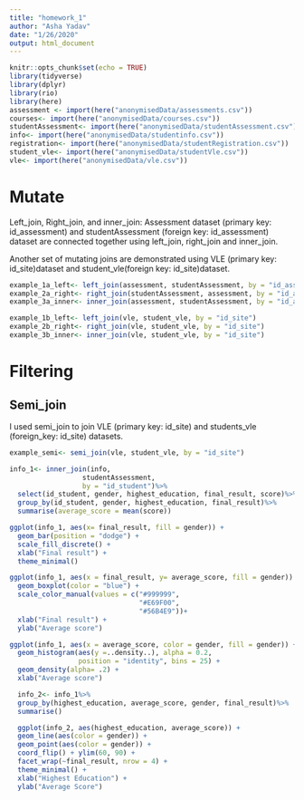 ```yaml
---
title: "homework_1"
author: "Asha Yadav"
date: "1/26/2020"
output: html_document
---
```


```r
knitr::opts_chunk$set(echo = TRUE)
library(tidyverse)
library(dplyr)
library(rio)
library(here)
assessment <- import(here("anonymisedData/assessments.csv"))
courses<- import(here("anonymisedData/courses.csv"))
studentAssessment<- import(here("anonymisedData/studentAssessment.csv"))
info<- import(here("anonymisedData/studentinfo.csv"))
registration<- import(here("anonymisedData/studentRegistration.csv"))
student_vle<- import(here("anonymisedData/studentVle.csv"))
vle<- import(here("anonymisedData/vle.csv"))
```

# Mutate
Left_join, Right_join, and inner_join: Assessment dataset (primary key: id_assessment) and studentAssessment (foreign key: id_assessment) dataset are connected together using left_join, right_join and inner_join.

Another set of mutating joins are demonstrated using VLE (primary key: id_site)dataset and student_vle(foreign key: id_site)dataset.

```r
example_1a_left<- left_join(assessment, studentAssessment, by = "id_assessment")
example_2a_right<- right_join(studentAssessment, assessment, by = "id_assessment")
example_3a_inner<- inner_join(assessment, studentAssessment, by = "id_assessment")
```
```r
example_1b_left<- left_join(vle, student_vle, by = "id_site")
example_2b_right<- right_join(vle, student_vle, by = "id_site")
example_3b_inner<- inner_join(vle, student_vle, by = "id_site")

```
# Filtering
## Semi_join
I used semi_join to join VLE (primary key: id_site) and students_vle (foreign_key: id_site) datasets. 
```r
example_semi<- semi_join(vle, student_vle, by = "id_site")

```
```r
info_1<- inner_join(info, 
                  studentAssessment, 
                  by = "id_student")%>%
  select(id_student, gender, highest_education, final_result, score)%>%
  group_by(id_student, gender, highest_education, final_result)%>%
  summarise(average_score = mean(score))

ggplot(info_1, aes(x= final_result, fill = gender)) +
  geom_bar(position = "dodge") +
  scale_fill_discrete() +
  xlab("Final result") +
  theme_minimal()


```



```r

ggplot(info_1, aes(x = final_result, y= average_score, fill = gender)) +
  geom_boxplot(color = "blue") +
  scale_color_manual(values = c("#999999", 
                                "#E69F00", 
                                "#56B4E9"))+ 
  xlab("Final result") + 
  ylab("Average score")

```


```r

ggplot(info_1, aes(x = average_score, color = gender, fill = gender)) +
  geom_histogram(aes(y =..density..), alpha = 0.2,
                 position = "identity", bins = 25) +
  geom_density(alpha= .2) +
  xlab("Average score")
```


```r

  info_2<- info_1%>%
  group_by(highest_education, average_score, gender, final_result)%>%
  summarise()

  ggplot(info_2, aes(highest_education, average_score)) +
  geom_line(aes(color = gender)) +
  geom_point(aes(color = gender)) +
  coord_flip() + ylim(60, 90) +
  facet_wrap(~final_result, nrow = 4) +
  theme_minimal() + 
  xlab("Highest Education") +
  ylab("Average Score")
```
```r

```






